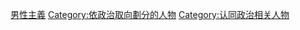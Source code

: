 [[Category:男性主義|]]
[[Category:依政治取向劃分的人物|Category:依政治取向劃分的人物]]
[[Category:认同政治相关人物|Category:认同政治相关人物]]
